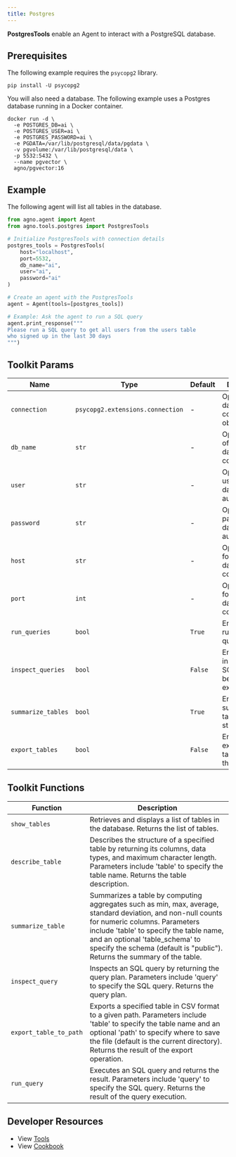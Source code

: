 ```yaml
---
title: Postgres
---
```


**PostgresTools** enable an Agent to interact with a PostgreSQL database.

## Prerequisites

The following example requires the `psycopg2` library.

```shell
pip install -U psycopg2
```

You will also need a database. The following example uses a Postgres database running in a Docker container.

```shell
docker run -d \
  -e POSTGRES_DB=ai \
  -e POSTGRES_USER=ai \
  -e POSTGRES_PASSWORD=ai \
  -e PGDATA=/var/lib/postgresql/data/pgdata \
  -v pgvolume:/var/lib/postgresql/data \
  -p 5532:5432 \
  --name pgvector \
  agno/pgvector:16
```

## Example

The following agent will list all tables in the database.

```python cookbook/agent_concepts/tools/postgres.py
from agno.agent import Agent
from agno.tools.postgres import PostgresTools

# Initialize PostgresTools with connection details
postgres_tools = PostgresTools(
    host="localhost",
    port=5532,
    db_name="ai",
    user="ai",
    password="ai"
)

# Create an agent with the PostgresTools
agent = Agent(tools=[postgres_tools])

# Example: Ask the agent to run a SQL query
agent.print_response("""
Please run a SQL query to get all users from the users table
who signed up in the last 30 days
""")
```

## Toolkit Params

| Name               | Type                             | Default | Description                                      |
| ------------------ | -------------------------------- | ------- | ------------------------------------------------ |
| `connection`       | `psycopg2.extensions.connection` | -  | Optional database connection object.             |
| `db_name`          | `str`                            | -  | Optional name of the database to connect to.     |
| `user`             | `str`                            | -  | Optional username for database authentication.   |
| `password`         | `str`                            | -  | Optional password for database authentication.   |
| `host`             | `str`                            | -  | Optional host for the database connection.       |
| `port`             | `int`                            | -  | Optional port for the database connection.       |
| `run_queries`      | `bool`                           | `True`  | Enables running SQL queries.                     |
| `inspect_queries`  | `bool`                           | `False` | Enables inspecting SQL queries before execution. |
| `summarize_tables` | `bool`                           | `True`  | Enables summarizing table structures.            |
| `export_tables`    | `bool`                           | `False` | Enables exporting tables from the database.      |

## Toolkit Functions

| Function               | Description                                                                                                                                                                                                                                                                                            |
| ---------------------- | ------------------------------------------------------------------------------------------------------------------------------------------------------------------------------------------------------------------------------------------------------------------------------------------------------ |
| `show_tables`          | Retrieves and displays a list of tables in the database. Returns the list of tables.                                                                                                                                                                                                                   |
| `describe_table`       | Describes the structure of a specified table by returning its columns, data types, and maximum character length. Parameters include 'table' to specify the table name. Returns the table description.                                                                                                  |
| `summarize_table`      | Summarizes a table by computing aggregates such as min, max, average, standard deviation, and non-null counts for numeric columns. Parameters include 'table' to specify the table name, and an optional 'table_schema' to specify the schema (default is "public"). Returns the summary of the table. |
| `inspect_query`        | Inspects an SQL query by returning the query plan. Parameters include 'query' to specify the SQL query. Returns the query plan.                                                                                                                                                                        |
| `export_table_to_path` | Exports a specified table in CSV format to a given path. Parameters include 'table' to specify the table name and an optional 'path' to specify where to save the file (default is the current directory). Returns the result of the export operation.                                                 |
| `run_query`            | Executes an SQL query and returns the result. Parameters include 'query' to specify the SQL query. Returns the result of the query execution.                                                                                                                                                          |

## Developer Resources

- View [Tools](https://github.com/agno-agi/agno/blob/main/libs/agno/agno/tools/postgres.py)
- View [Cookbook](https://github.com/agno-agi/agno/blob/main/cookbook/agent_concepts/tools/postgres_tools.py)
